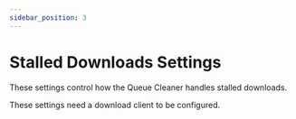 ```yaml
---
sidebar_position: 3
---
```



# Stalled Downloads Settings

These settings control how the Queue Cleaner handles stalled downloads.

<Important>
    These settings need a <Link to="/docs/configuration/download-client/general?DOWNLOAD_CLIENT">download client</Link> to be configured.
</Important>

<QueueCleanerStalledSettings/> 